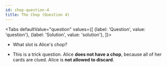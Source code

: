 ```yaml
---
id: chop-question-4
title: The Chop (Question 4)
---
```



<BeginnersGuideProgress id="chop-question-4" />

<Tabs
  defaultValue="question"
  values={[
    {label: 'Question', value: 'question'},
    {label: 'Solution', value: 'solution'},
  ]}>
<TabItem value="question">

- What slot is Alice's chop?

</TabItem>
<TabItem value="solution">

- This is a trick question. Alice **does not have a chop**, because all of her cards are clued. Alice is **not allowed to discard**.

</TabItem>
</Tabs>

<ChopQuestion4 />
